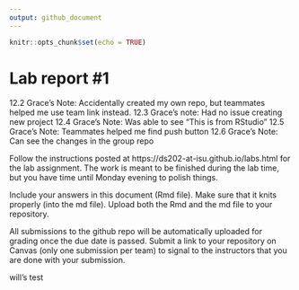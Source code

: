 ```yaml
---
output: github_document
---
```


<!-- README.md is generated from README.Rmd. Please edit the README.Rmd file -->


```r
knitr::opts_chunk$set(echo = TRUE)
```

# Lab report #1


12.2
Grace's Note: Accidentally created my own repo, but teammates helped me use team link instead. 
12.3
Grace's note: Had no issue creating new project
12.4
Grace's Note: Was able to see "This is from RStudio"
12.5
Grace's Note: Teammates helped me find push button
12.6
Grace's Note: Can see the changes in the group repo


Follow the instructions posted at https://ds202-at-isu.github.io/labs.html for the lab assignment. The work is meant to be finished during the lab time, but you have time until Monday evening to polish things.

Include your answers in this document (Rmd file). Make sure that it knits properly (into the md file). Upload both the Rmd and the md file to your repository.  

All submissions to the github repo will be automatically uploaded for grading once the due date is passed.
Submit a link to your repository on Canvas (only one submission per team) to signal to the instructors that you are done with your submission.





will's test
